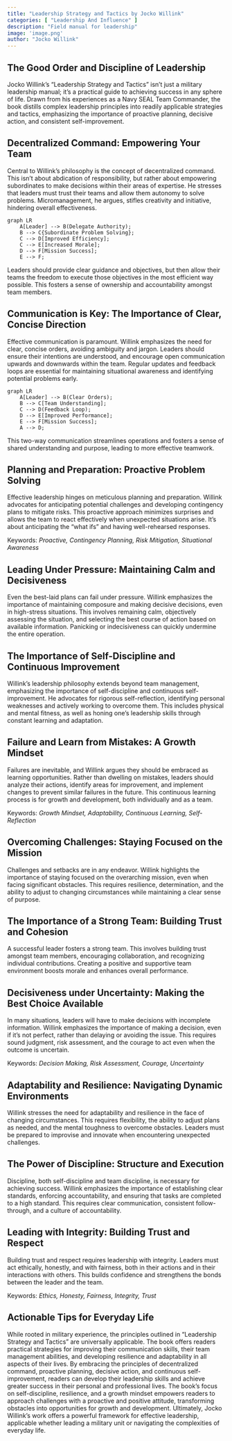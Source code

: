 ```yaml
---
title: "Leadership Strategy and Tactics by Jocko Willink"
categories: [ "Leadership And Influence" ]
description: "Field manual for leadership"
image: 'image.png'
author: "Jocko Willink"
---
```

## The Good Order and Discipline of Leadership

Jocko Willink's "Leadership Strategy and Tactics" isn't just a military leadership manual; it's a practical guide to achieving success in any sphere of life.  Drawn from his experiences as a Navy SEAL Team Commander, the book distills complex leadership principles into readily applicable strategies and tactics, emphasizing the importance of proactive planning, decisive action, and consistent self-improvement.

## Decentralized Command: Empowering Your Team

Central to Willink's philosophy is the concept of decentralized command. This isn't about abdication of responsibility, but rather about empowering subordinates to make decisions within their areas of expertise.  He stresses that leaders must trust their teams and allow them autonomy to solve problems.  Micromanagement, he argues, stifles creativity and initiative, hindering overall effectiveness.

```mermaid
graph LR
    A[Leader] --> B(Delegate Authority);
    B --> C{Subordinate Problem Solving};
    C --> D[Improved Efficiency];
    C --> E[Increased Morale];
    D --> F[Mission Success];
    E --> F;
```

Leaders should provide clear guidance and objectives, but then allow their teams the freedom to execute those objectives in the most efficient way possible.  This fosters a sense of ownership and accountability amongst team members.

##  Communication is Key: The Importance of Clear, Concise Direction

Effective communication is paramount. Willink emphasizes the need for clear, concise orders, avoiding ambiguity and jargon. Leaders should ensure their intentions are understood, and encourage open communication upwards and downwards within the team. Regular updates and feedback loops are essential for maintaining situational awareness and identifying potential problems early.

```mermaid
graph LR
    A[Leader] --> B(Clear Orders);
    B --> C[Team Understanding];
    C --> D(Feedback Loop);
    D --> E[Improved Performance];
    E --> F[Mission Success];
    A --> D;
```

This two-way communication streamlines operations and fosters a sense of shared understanding and purpose, leading to more effective teamwork.


##  Planning and Preparation:  Proactive Problem Solving

Effective leadership hinges on meticulous planning and preparation.  Willink advocates for anticipating potential challenges and developing contingency plans to mitigate risks.  This proactive approach minimizes surprises and allows the team to react effectively when unexpected situations arise.  It's about anticipating the "what ifs" and having well-rehearsed responses.

Keywords: *Proactive, Contingency Planning, Risk Mitigation, Situational Awareness*


##  Leading Under Pressure: Maintaining Calm and Decisiveness

Even the best-laid plans can fail under pressure. Willink emphasizes the importance of maintaining composure and making decisive decisions, even in high-stress situations. This involves remaining calm, objectively assessing the situation, and selecting the best course of action based on available information. Panicking or indecisiveness can quickly undermine the entire operation.


## The Importance of Self-Discipline and Continuous Improvement

Willink's leadership philosophy extends beyond team management, emphasizing the importance of self-discipline and continuous self-improvement. He advocates for rigorous self-reflection, identifying personal weaknesses and actively working to overcome them.  This includes physical and mental fitness, as well as honing one's leadership skills through constant learning and adaptation.


## Failure and Learn from Mistakes: A Growth Mindset

Failures are inevitable, and Willink argues they should be embraced as learning opportunities.  Rather than dwelling on mistakes, leaders should analyze their actions, identify areas for improvement, and implement changes to prevent similar failures in the future. This continuous learning process is for growth and development, both individually and as a team.

Keywords: *Growth Mindset, Adaptability, Continuous Learning, Self-Reflection*


##  Overcoming Challenges: Staying Focused on the Mission

Challenges and setbacks are in any endeavor. Willink highlights the importance of staying focused on the overarching mission, even when facing significant obstacles. This requires resilience, determination, and the ability to adjust to changing circumstances while maintaining a clear sense of purpose.

##  The Importance of a Strong Team: Building Trust and Cohesion

A successful leader fosters a strong team. This involves building trust amongst team members, encouraging collaboration, and recognizing individual contributions. Creating a positive and supportive team environment boosts morale and enhances overall performance.


##  Decisiveness under Uncertainty:  Making the Best Choice Available

In many situations, leaders will have to make decisions with incomplete information. Willink emphasizes the importance of making a decision, even if it's not perfect, rather than delaying or avoiding the issue.  This requires sound judgment, risk assessment, and the courage to act even when the outcome is uncertain.

Keywords: *Decision Making, Risk Assessment, Courage,  Uncertainty*


##  Adaptability and Resilience: Navigating Dynamic Environments

Willink stresses the need for adaptability and resilience in the face of changing circumstances. This requires flexibility, the ability to adjust plans as needed, and the mental toughness to overcome obstacles. Leaders must be prepared to improvise and innovate when encountering unexpected challenges.


##  The Power of Discipline: Structure and Execution

Discipline, both self-discipline and team discipline, is necessary for achieving success. Willink emphasizes the importance of establishing clear standards, enforcing accountability, and ensuring that tasks are completed to a high standard. This requires clear communication, consistent follow-through, and a culture of accountability.


##  Leading with Integrity: Building Trust and Respect

Building trust and respect requires leadership with integrity. Leaders must act ethically, honestly, and with fairness, both in their actions and in their interactions with others. This builds confidence and strengthens the bonds between the leader and the team.

Keywords: *Ethics, Honesty, Fairness, Integrity, Trust*

## Actionable Tips for Everyday Life

While rooted in military experience, the principles outlined in "Leadership Strategy and Tactics" are universally applicable. The book offers readers practical strategies for improving their communication skills, their team management abilities, and developing resilience and adaptability in all aspects of their lives. By embracing the principles of decentralized command, proactive planning, decisive action, and continuous self-improvement, readers can develop their leadership skills and achieve greater success in their personal and professional lives. The book’s focus on self-discipline, resilience, and a growth mindset empowers readers to approach challenges with a proactive and positive attitude, transforming obstacles into opportunities for growth and development. Ultimately, Jocko Willink's work offers a powerful framework for effective leadership, applicable whether leading a military unit or navigating the complexities of everyday life.

